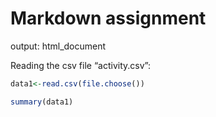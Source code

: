 Markdown assignment
=====================

output: html_document

Reading the csv file "activity.csv":
```r
data1<-read.csv(file.choose())
```

```r
summary(data1)
```


